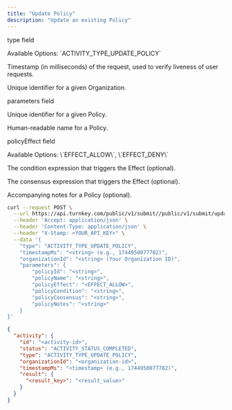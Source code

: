 ```yaml
---
title: "Update Policy"
description: "Update an existing Policy"
---
```



<Authorizations />

<H3Bordered text="Body" />

<ParamField body="type" type="enum<string>" required={true}><p>type field</p><p>Available Options: \`ACTIVITY_TYPE_UPDATE_POLICY\`</p></ParamField>
<ParamField body="timestampMs" type="string" required={true}><p>Timestamp (in milliseconds) of the request, used to verify liveness of user requests.</p></ParamField>
<ParamField body="organizationId" type="string" required={true}><p>Unique identifier for a given Organization.</p></ParamField>
<ParamField body="parameters" type="object" required={true}>
  <p>parameters field</p>
  <Expandable title="parameters details">
    <NestedParam parentKey="parameters" childKey="policyId" type="string" required={true}><p>Unique identifier for a given Policy.</p></NestedParam>
    <NestedParam parentKey="parameters" childKey="policyName" type="string" required={false}><p>Human-readable name for a Policy.</p></NestedParam>
    <NestedParam parentKey="parameters" childKey="policyEffect" type="enum<string>" required={false}><p>policyEffect field</p><p>Available Options: \`EFFECT_ALLOW\`, \`EFFECT_DENY\`</p></NestedParam>
    <NestedParam parentKey="parameters" childKey="policyCondition" type="string" required={false}><p>The condition expression that triggers the Effect (optional).</p></NestedParam>
    <NestedParam parentKey="parameters" childKey="policyConsensus" type="string" required={false}><p>The consensus expression that triggers the Effect (optional).</p></NestedParam>
    <NestedParam parentKey="parameters" childKey="policyNotes" type="string" required={false}><p>Accompanying notes for a Policy (optional).</p></NestedParam>
  </Expandable>
</ParamField>

<RequestExample>

```bash cURL
curl --request POST \
  --url https://api.turnkey.com/public/v1/submit//public/v1/submit/update_policy \
  --header 'Accept: application/json' \
  --header 'Content-Type: application/json' \
  --header "X-Stamp: <YOUR_API_KEY>" \
  --data '{
    "type": "ACTIVITY_TYPE_UPDATE_POLICY",
    "timestampMs": "<string> (e.g., 1744950077782)",
    "organizationId": "<string> (Your Organization ID)",
    "parameters": {
        "policyId": "<string>",
        "policyName": "<string>",
        "policyEffect": "<EFFECT_ALLOW>",
        "policyCondition": "<string>",
        "policyConsensus": "<string>",
        "policyNotes": "<string>"
    }
}'
```

</RequestExample>

<ResponseExample>

```json 200
{
  "activity": {
    "id": "<activity-id>",
    "status": "ACTIVITY_STATUS_COMPLETED",
    "type": "ACTIVITY_TYPE_UPDATE_POLICY",
    "organizationId": "<organization-id>",
    "timestampMs": "<timestamp> (e.g., 1744950077782)",
    "result": {
      "<result_key>": "<result_value>"
    }
  }
}
```

</ResponseExample>
